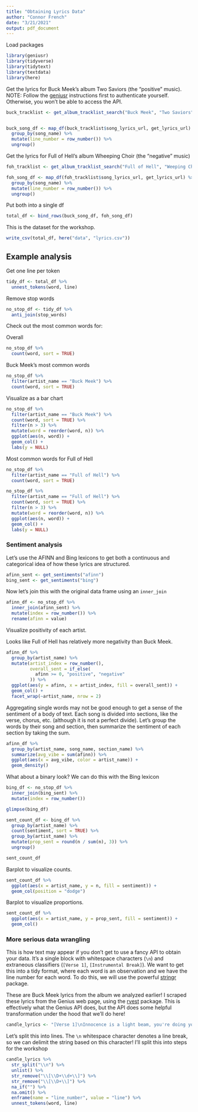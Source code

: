 ```yaml
---
title: "Obtaining Lyrics Data"
author: "Connor French"
date: "3/21/2021"
output: pdf_document
---
```


Load packages
```r
library(geniusr)
library(tidyverse)
library(tidytext)
library(textdata)
library(here)
```

Get the lyrics for Buck Meek's album Two Saviors (the "positive" music). NOTE: Follow the [geniusr](https://ewenme.github.io/geniusr/) instructions first to authenticate yourself. Otherwise, you won't be able to access the API.  

```r
buck_tracklist <- get_album_tracklist_search("Buck Meek", "Two Saviors")


buck_song_df <- map_df(buck_tracklist$song_lyrics_url, get_lyrics_url) %>%
  group_by(song_name) %>% 
  mutate(line_number = row_number()) %>% 
  ungroup() 
```


Get the lyrics for Full of Hell's album Wheeping Choir (the "negative" music)
```r
foh_tracklist <- get_album_tracklist_search("Full of Hell", "Weeping Choir")

foh_song_df <- map_df(foh_tracklist$song_lyrics_url, get_lyrics_url) %>%
  group_by(song_name) %>% 
  mutate(line_number = row_number()) %>% 
  ungroup()
```


Put both into a single df
```r
total_df <- bind_rows(buck_song_df, foh_song_df)
```

This is the dataset for the workshop.  
```r
write_csv(total_df, here("data", "lyrics.csv"))
```


## Example analysis

Get one line per token
```r
tidy_df <- total_df %>% 
  unnest_tokens(word, line) 
```


Remove stop words
```r
no_stop_df <- tidy_df %>% 
  anti_join(stop_words)
```

Check out the most common words for:

Overall
```r
no_stop_df %>% 
  count(word, sort = TRUE)
```

Buck Meek's most common words  

```r
no_stop_df %>% 
  filter(artist_name == "Buck Meek") %>% 
  count(word, sort = TRUE)
```


Visualize as a bar chart  

```r
no_stop_df %>%
  filter(artist_name == "Buck Meek") %>% 
  count(word, sort = TRUE) %>%
  filter(n > 3) %>% 
  mutate(word = reorder(word, n)) %>%
  ggplot(aes(n, word)) +
  geom_col() +
  labs(y = NULL)
```



Most common words for Full of Hell  

```r
no_stop_df %>% 
  filter(artist_name == "Full of Hell") %>% 
  count(word, sort = TRUE)
```

```r
no_stop_df %>%
  filter(artist_name == "Full of Hell") %>% 
  count(word, sort = TRUE) %>%
  filter(n > 3) %>% 
  mutate(word = reorder(word, n)) %>%
  ggplot(aes(n, word)) +
  geom_col() +
  labs(y = NULL)
```


### Sentiment analysis

Let's use the AFINN and Bing lexicons to get both a continuous and categorical idea of how these lyrics are structured.  

```r
afinn_sent <- get_sentiments("afinn")
bing_sent <- get_sentiments("bing")
```

Now let's join this with the original data frame using an `inner_join`  

```r
afinn_df <- no_stop_df %>% 
  inner_join(afinn_sent) %>% 
  mutate(index = row_number()) %>% 
  rename(afinn = value)
```

Visualize positivity of each artist.  

Looks like Full of Hell has relatively more negativity than Buck Meek.  

```r
afinn_df %>% 
  group_by(artist_name) %>% 
  mutate(artist_index = row_number(),
         overall_sent = if_else(
           afinn >= 0, "positive", "negative"
         )) %>% 
  ggplot(aes(y = afinn, x = artist_index, fill = overall_sent)) +
  geom_col() +
  facet_wrap(~artist_name, nrow = 2)
```


Aggregating single words may not be good enough to get a sense of the sentiment of a body of text. Each song is divided into sections, like the verse, chorus, etc. (although it is not a perfect divide). Let's group the words by their song and section, then summarize the sentiment of each section by taking the sum.  

```r
afinn_df %>% 
  group_by(artist_name, song_name, section_name) %>% 
  summarize(avg_vibe = sum(afinn)) %>% 
  ggplot(aes(x = avg_vibe, color = artist_name)) +
  geom_density()
```
What about a binary look? We can do this with the Bing lexicon
```r
bing_df <- no_stop_df %>% 
  inner_join(bing_sent) %>% 
  mutate(index = row_number())

glimpse(bing_df)
```

```r
sent_count_df <- bing_df %>% 
  group_by(artist_name) %>% 
  count(sentiment, sort = TRUE) %>% 
  group_by(artist_name) %>% 
  mutate(prop_sent = round(n / sum(n), 3)) %>% 
  ungroup() 

sent_count_df
```
Barplot to visualize counts.  
```r
sent_count_df %>% 
  ggplot(aes(x = artist_name, y = n, fill = sentiment)) +
  geom_col(position = "dodge")
```


Barplot to visualize proportions.  

```r
sent_count_df %>% 
  ggplot(aes(x = artist_name, y = prop_sent, fill = sentiment)) +
  geom_col()
```
### More serious data wrangling

This is how text may appear if you don't get to use a fancy API to obtain your data. It's a single block with whitespace characters (`\n`) and extraneous classifiers (`[Verse 1]`, `[Instrumental Break]`). We want to get this into a tidy format, where each word is an observation and we have the line number for each word. To do this, we will use the powerful [stringr](https://stringr.tidyverse.org/) package.   

These are Buck Meek lyrics from the album we analyzed earlier! I scraped these lyrics from the Genius web page, using the [rvest](https://rvest.tidyverse.org/) package. This is effectively what the Genius API does, but the API does some helpful transformation under the hood that we'll do here!  

```r
candle_lyrics <- "[Verse 1]\nInnocence is a light beam, you're doing your thing\nWith your arm out your window up Highway 9\nWhen it's too much to handle, burn me a candle\nIf you don't have a candle, let me burn on your mind\n[Verse 2]\nThe song of the sirens caught up with me downwind\nMy nose started bleeding by the second note\nHeaven is a motel with a telephone seashell\nWell, check-out's at eleven, and don't ask for more time\n[Chorus]\nWell, did your eyes change? I remember them blue\nOr were they always hazel?\nStill the same face with a line or two\nThe same love I always knew\n[Verse 3]\nI try not to call, but I think I'm being followed\nIt's been about an hour or so\nI hate for you to hear me scared, otherwise, I'm well\nI guess you're still the first place I go\n[Chorus]\nDid your eyes change? I remember them blue\nOr were they always hazel?\nStill the same face with a line or two\nThe same love I always knew\n[Instrumental Break]\n[Chorus]\nDid your eyes change? I remember them blue\nOr were they always hazel?\nStill the same face with a line or two\nThe same love I always knew"
```


Let's split this into lines. The `\n` whitespace character denotes a line break, so we can delimit the string based on this character!
I'll split this into steps for the workshop
```r
candle_lyrics %>%
  str_split("\\n") %>% 
  unlist() %>% 
  str_remove("\\[\\D+\\d+\\]") %>% 
  str_remove("\\[\\D+\\]") %>% 
  na_if("") %>% 
  na.omit() %>% 
  enframe(name = "line_number", value = "line") %>% 
  unnest_tokens(word, line)
```








